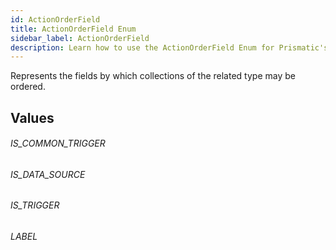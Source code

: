 ```yaml
---
id: ActionOrderField
title: ActionOrderField Enum
sidebar_label: ActionOrderField
description: Learn how to use the ActionOrderField Enum for Prismatic's API.
---
```


Represents the fields by which collections of the related type may be ordered.

## Values

###### IS_COMMON_TRIGGER

###### IS_DATA_SOURCE

###### IS_TRIGGER

###### LABEL
